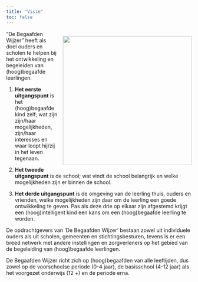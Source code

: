 ```yaml
---
title: "Visie"
toc: false
---
```


<div style="float: right; margin-left: 15px;">
  ![](../../www/images/archeon_rik.jpg){fig-alt="rik" width=350px}
</div>

"De Begaafden Wijzer" heeft als doel ouders en scholen te helpen bij het ontwikkeling en begeleiden van (hoog)begaafde leerlingen.

1. **Het eerste uitgangspunt** is het (hoog)begaafde kind zelf; wat zijn zijn/haar mogelijkheden, zijn/haar interesses en waar loopt hij/zij in het leven tegenaan.

2. **Het tweede uitgangspunt** is de school; wat vindt de school belangrijk en welke mogelijkheden zijn er binnen de school.

3. **Het derde uitgangspunt** is de omgeving van de leerling thuis, ouders en vrienden, welke mogelijkheden zijn daar om de leerling een goede ontwikkeling te geven.
Pas als deze drie op elkaar zijn afgestemd krijgt een (hoog)intelligent kind een kans om een (hoog)begaafde leerling te worden.

De opdrachtgevers van ‘De Begaafden Wijzer’ bestaan zowel uit individuele ouders als uit scholen, gemeenten en stichtingsbesturen, tevens is er een breed netwerk met andere instellingen en zorgverleners op het gebied van de begeleiding van (hoog)begaafde leerlingen.

De Begaafden Wijzer richt zich op (hoog)begaafden van alle leeftijden, dus zowel op de voorschoolse periode (0-4 jaar), de basisschool (4-12 jaar) als het voorgezet onderwijs (12 +) en de periode erna.
